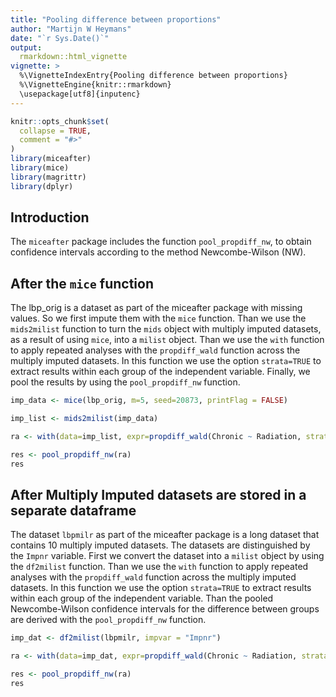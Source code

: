```yaml
---
title: "Pooling difference between proportions"
author: "Martijn W Heymans"
date: "`r Sys.Date()`"
output:
  rmarkdown::html_vignette
vignette: >
  %\VignetteIndexEntry{Pooling difference between proportions}
  %\VignetteEngine{knitr::rmarkdown}
  \usepackage[utf8]{inputenc}
---
```


```r
knitr::opts_chunk$set(
  collapse = TRUE,
  comment = "#>"
)
library(miceafter)
library(mice)
library(magrittr)
library(dplyr)
```

## Introduction

The `miceafter` package includes the function `pool_propdiff_nw`, to obtain confidence intervals according to the method Newcombe-Wilson (NW). 

## After the `mice` function

The lbp_orig is a dataset as part of the miceafter package with missing values. So we first impute them with the `mice` function. Than we use the `mids2milist` function to turn the `mids` object with multiply imputed datasets, as a result of using `mice`, into a `milist` object. Than we use the `with` function to apply repeated analyses with the `propdiff_wald` function across the multiply imputed datasets. In this function we use the option `strata=TRUE` to extract results within each group of the independent variable. Finally, we pool the results by using the `pool_propdiff_nw` function.

```r

imp_data <- mice(lbp_orig, m=5, seed=20873, printFlag = FALSE) 

imp_list <- mids2milist(imp_data)

ra <- with(data=imp_list, expr=propdiff_wald(Chronic ~ Radiation, strata = TRUE))

res <- pool_propdiff_nw(ra)
res
```  

## After Multiply Imputed datasets are stored in a separate dataframe

The dataset `lbpmilr` as part of the miceafter package is a long dataset that contains 10 multiply imputed datasets. The datasets are distinguished by the `Impnr` variable. First we convert the dataset into a `milist` object by using the `df2milist` function. Than we use the `with` function to apply repeated analyses with the `propdiff_wald` function across the multiply imputed datasets. In this function we use the option `strata=TRUE` to extract results within each group of the independent variable. Than the pooled Newcombe-Wilson confidence intervals for the difference between groups are derived with the `pool_propdiff_nw` function.

```r

imp_dat <- df2milist(lbpmilr, impvar = "Impnr") 

ra <- with(data=imp_dat, expr=propdiff_wald(Chronic ~ Radiation, strata = TRUE))

res <- pool_propdiff_nw(ra)
res
```  

